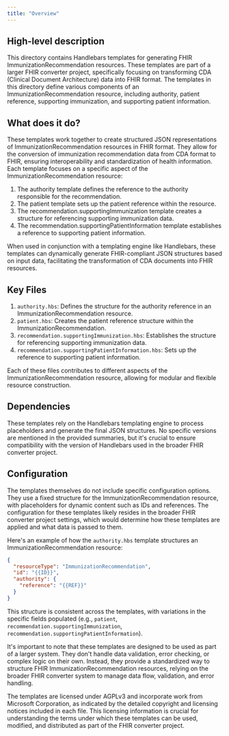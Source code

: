 ```yaml
---
title: "Overview"
---
```


## High-level description
This directory contains Handlebars templates for generating FHIR ImmunizationRecommendation resources. These templates are part of a larger FHIR converter project, specifically focusing on transforming CDA (Clinical Document Architecture) data into FHIR format. The templates in this directory define various components of an ImmunizationRecommendation resource, including authority, patient reference, supporting immunization, and supporting patient information.

## What does it do?
These templates work together to create structured JSON representations of ImmunizationRecommendation resources in FHIR format. They allow for the conversion of immunization recommendation data from CDA format to FHIR, ensuring interoperability and standardization of health information. Each template focuses on a specific aspect of the ImmunizationRecommendation resource:

1. The authority template defines the reference to the authority responsible for the recommendation.
2. The patient template sets up the patient reference within the resource.
3. The recommendation.supportingImmunization template creates a structure for referencing supporting immunization data.
4. The recommendation.supportingPatientInformation template establishes a reference to supporting patient information.

When used in conjunction with a templating engine like Handlebars, these templates can dynamically generate FHIR-compliant JSON structures based on input data, facilitating the transformation of CDA documents into FHIR resources.

## Key Files
1. `authority.hbs`: Defines the structure for the authority reference in an ImmunizationRecommendation resource.
2. `patient.hbs`: Creates the patient reference structure within the ImmunizationRecommendation.
3. `recommendation.supportingImmunization.hbs`: Establishes the structure for referencing supporting immunization data.
4. `recommendation.supportingPatientInformation.hbs`: Sets up the reference to supporting patient information.

Each of these files contributes to different aspects of the ImmunizationRecommendation resource, allowing for modular and flexible resource construction.

## Dependencies
These templates rely on the Handlebars templating engine to process placeholders and generate the final JSON structures. No specific versions are mentioned in the provided summaries, but it's crucial to ensure compatibility with the version of Handlebars used in the broader FHIR converter project.

## Configuration
The templates themselves do not include specific configuration options. They use a fixed structure for the ImmunizationRecommendation resource, with placeholders for dynamic content such as IDs and references. The configuration for these templates likely resides in the broader FHIR converter project settings, which would determine how these templates are applied and what data is passed to them.

Here's an example of how the `authority.hbs` template structures an ImmunizationRecommendation resource:

```json
{
  "resourceType": "ImmunizationRecommendation",
  "id": "{{ID}}",
  "authority": {
    "reference": "{{REF}}"
  }
}
```

This structure is consistent across the templates, with variations in the specific fields populated (e.g., `patient`, `recommendation.supportingImmunization`, `recommendation.supportingPatientInformation`).

It's important to note that these templates are designed to be used as part of a larger system. They don't handle data validation, error checking, or complex logic on their own. Instead, they provide a standardized way to structure FHIR ImmunizationRecommendation resources, relying on the broader FHIR converter system to manage data flow, validation, and error handling.

The templates are licensed under AGPLv3 and incorporate work from Microsoft Corporation, as indicated by the detailed copyright and licensing notices included in each file. This licensing information is crucial for understanding the terms under which these templates can be used, modified, and distributed as part of the FHIR converter project.